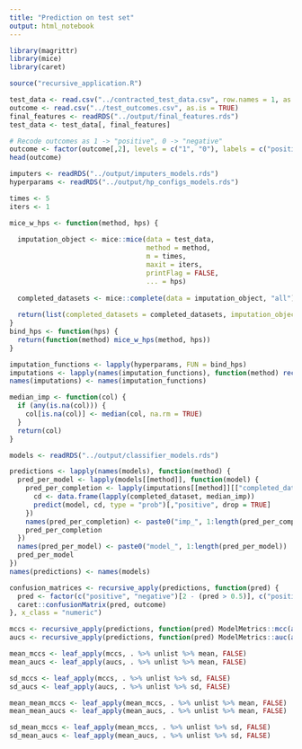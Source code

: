 ```yaml
---
title: "Prediction on test set"
output: html_notebook
---
```


```r
library(magrittr)
library(mice)
library(caret)

source("recursive_application.R")

test_data <- read.csv("../contracted_test_data.csv", row.names = 1, as.is = TRUE)
outcome <- read.csv("../test_outcomes.csv", as.is = TRUE)
final_features <- readRDS("../output/final_features.rds")
test_data <- test_data[, final_features]

# Recode outcomes as 1 -> "positive", 0 -> "negative"
outcome <- factor(outcome[,2], levels = c("1", "0"), labels = c("positive", "negative"))
head(outcome)
```

```r
imputers <- readRDS("../output/imputers_models.rds")
hyperparams <- readRDS("../output/hp_configs_models.rds")

times <- 5
iters <- 1

mice_w_hps <- function(method, hps) {
  
  imputation_object <- mice::mice(data = test_data,
                                  method = method,
                                  m = times,
                                  maxit = iters,
                                  printFlag = FALSE,
                                  ... = hps)
  
  completed_datasets <- mice::complete(data = imputation_object, "all")
  
  return(list(completed_datasets = completed_datasets, imputation_object = imputation_object))
}
bind_hps <- function(hps) {
  return(function(method) mice_w_hps(method, hps))
}

imputation_functions <- lapply(hyperparams, FUN = bind_hps)
imputations <- lapply(names(imputation_functions), function(method) recursive_apply(imputation_functions[[method]], fun = function(x) x(method), "function"))
names(imputations) <- names(imputation_functions)
```

```r
median_imp <- function(col) {
  if (any(is.na(col))) {
    col[is.na(col)] <- median(col, na.rm = TRUE)
  }
  return(col)
}

models <- readRDS("../output/classifier_models.rds")

predictions <- lapply(names(models), function(method) {
  pred_per_model <- lapply(models[[method]], function(model) {
    pred_per_completion <- lapply(imputations[[method]][["completed_datasets"]], function(completed_dataset) {
      cd <- data.frame(lapply(completed_dataset, median_imp))
      predict(model, cd, type = "prob")[,"positive", drop = TRUE]
    })
    names(pred_per_completion) <- paste0("imp_", 1:length(pred_per_completion))
    pred_per_completion
  })
  names(pred_per_model) <- paste0("model_", 1:length(pred_per_model))
  pred_per_model
})
names(predictions) <- names(models)

confusion_matrices <- recursive_apply(predictions, function(pred) {
  pred <- factor(c("positive", "negative")[2 - (pred > 0.5)], c("positive", "negative"))
  caret::confusionMatrix(pred, outcome)
}, x_class = "numeric")

mccs <- recursive_apply(predictions, function(pred) ModelMetrics::mcc(as.integer(outcome == "positive"), pred, 0.5), x_class = "numeric")
aucs <- recursive_apply(predictions, function(pred) ModelMetrics::auc(as.integer(outcome == "positive"), pred), x_class = "numeric")

mean_mccs <- leaf_apply(mccs, . %>% unlist %>% mean, FALSE)
mean_aucs <- leaf_apply(aucs, . %>% unlist %>% mean, FALSE)

sd_mccs <- leaf_apply(mccs, . %>% unlist %>% sd, FALSE)
sd_aucs <- leaf_apply(aucs, . %>% unlist %>% sd, FALSE)

mean_mean_mccs <- leaf_apply(mean_mccs, . %>% unlist %>% mean, FALSE)
mean_mean_aucs <- leaf_apply(mean_aucs, . %>% unlist %>% mean, FALSE)

sd_mean_mccs <- leaf_apply(mean_mccs, . %>% unlist %>% sd, FALSE)
sd_mean_aucs <- leaf_apply(mean_aucs, . %>% unlist %>% sd, FALSE)
```